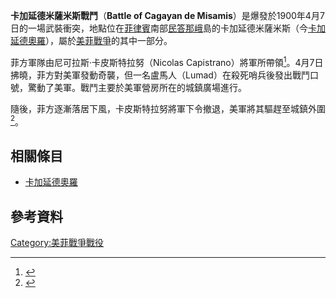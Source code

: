 {{Infobox military conflict
| conflict = 卡加延德米薩米斯戰鬥
| partof = [[美菲戰爭|美菲戰爭]]
| image =
| caption =
| date = 1900年4月7日
| place = [[民答那峨島|民答那峨島]]
| casus =
| territory =
| result = 美軍勝利
| combatant1 = {{flagicon image|Late 19th Century Flag of Sulu.svg}} [[摩洛人|摩洛人]]<br>{{PHL}}
| combatant2 = {{Flag|United States|1896}}
| commander1 = 尼可拉斯·卡皮斯特拉努將軍
| commander2 = 愛德華·A.戈德溫上校
| strength1 =
| strength2 =
| casualties1 = 52人陣亡<br>9人受傷<br>10人被俘虜
| casualties2 = 4人陣亡<br>9人受傷
| casualties3 =
| notes =
}}
{{Campaignbox 美菲戰爭}}

'''卡加延德米薩米斯戰鬥'''（'''Battle of Cagayan de Misamis'''）是爆發於1900年4月7日的一場武裝衝突，地點位在[[菲律賓|菲律賓]]南部[[民答那峨|民答那峨]]島的卡加延德米薩米斯（今[[卡加延德奧羅|卡加延德奧羅]]），屬於[[美菲戰爭|美菲戰爭]]的其中一部分。

菲方軍隊由尼可拉斯·卡皮斯特拉努（Nicolas Capistrano）將軍所帶領<ref>{{cite web|url=http://www.msc.edu.ph/centennial/hero/ncr/page3.html|title=CENTRAL LUZON & NCR, Philippines Unsung Heroes|publisher=MSC Institute of Technology|access-date=2014-03-09|archive-date=2020-02-21|archive-url=https://web.archive.org/web/20200221213550/http://www.msc.edu.ph/centennial/hero/ncr/page3.html|dead-url=no}}</ref>。4月7日拂曉，菲方對美軍發動奇襲，但一名盧馬人（Lumad）在殺死哨兵後發出戰鬥口號，驚動了美軍。戰鬥主要於美軍營房所在的城鎮廣場進行。

隨後，菲方逐漸落居下風，卡皮斯特拉努將軍下令撤退，美軍將其驅趕至城鎮外圍<ref name="Cagayan de Oro History">{{Cite web |url=http://heritage.elizaga.net/history/page2.html#siete_de_abril |title=Heritage.Elizaga.net |access-date=2014-03-09 |archive-date=2020-11-12 |archive-url=https://web.archive.org/web/20201112013807/http://heritage.elizaga.net/history/page2.html#siete_de_abril |dead-url=no }}</ref>。

== 相關條目 ==
* [[卡加延德奧羅|卡加延德奧羅]]

== 參考資料 ==
{{Reflist}}

{{DEFAULTSORT:Cagayan De Misamis}}

[[Category:美菲戰爭戰役|Category:美菲戰爭戰役]]

{{Philippines-stub}}